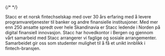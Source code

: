 
{/* <Bilde url='/img/stacc_logo_red-white.png' alt='Stacc Logo'/> */}

Stacc er et norsk fintechselskap med over 30 års erfaring med å levere programvaretjenester til banker og andre finansielle institusjoner. Med mer enn 250 ansatte spredt over hele Skandinavia er Stacc ledende i Norden på digital finansiell innovasjon. Stacc har hovedkontor i Bergen og gjennom vårt samarbeid med Stacc arrangerer vi faglige og sosiale arrangementer. Samarbeidet gir oss som studenter mulighet til å få et unikt innblikk i fintech-bransjen.